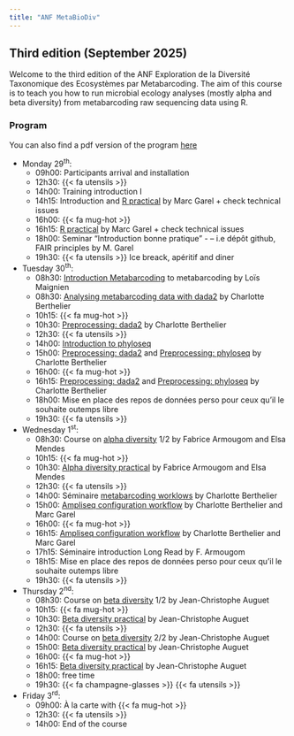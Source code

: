 ```yaml
---
title: "ANF MetaBioDiv"
---
```


## Third edition (September 2025) {.unnumbered}

Welcome to the third edition of the ANF Exploration de la Diversité Taxonomique des Ecosystèmes par Metabarcoding. The aim of this course is to teach you how to run microbial ecology analyses (mostly alpha and beta diversity) from metabarcoding raw sequencing data using R.

### Program {.unnumbered}

You can also find a pdf version of the program [here](courses/RROGRAMME_ANF METABIODIV_2025.pdf){target="_blank"}

-   Monday 29<sup>th</sup>:
    -   09h00: Participants arrival and installation
    -   12h30: {{< fa utensils >}}
    -   14h00: Training introduction  I
    -   14h15: Introduction and [R practical](practicals/rforbeginer.html) by Marc Garel + check technical issues
    -   16h00: {{< fa mug-hot >}}
    -   16h15: [R practical](practicals/rforbeginer.html) by Marc Garel + check technical issues
    -   18h00: Seminar "Introduction bonne pratique" - – i.e dépôt github, FAIR principles by M. Garel
    -   19h30: {{< fa utensils >}} Ice breack, apéritif and diner
-   Tuesday 30<sup>th</sup>:
    -   08h30: [Introduction Metabarcoding](courses/introduction.pdf){target="_blank"} to metabarcoding by Loïs Maignien
    -   08h30: [Analysing metabarcoding data with dada2](courses/dada2.html){target="_blank"} by Charlotte Berthelier
    -   10h15: {{< fa mug-hot >}}
    -   10h30: [Preprocessing: dada2](practicals/preprocessing_dada2.html) by Charlotte Berthelier
    -   12h30: {{< fa utensils >}}
    -   14h00: [Introduction to phyloseq](courses/phyloseq.html){target="_blank"}
    -   15h00: [Preprocessing: dada2](practicals/preprocessing_dada2.Rmd) and [Preprocessing: phyloseq](practicals/preprocessing_phyloseq.html) by Charlotte Berthelier
    -   16h00: {{< fa mug-hot >}}
    -   16h15: [Preprocessing: dada2](practicals/preprocessing_dada2.Rmd) and [Preprocessing: phyloseq](practicals/preprocessing_phyloseq.html) by Charlotte Berthelier
    -   18h00: Mise en place des repos de données perso pour ceux qu'il le souhaite outemps libre
    -   19h30: {{< fa utensils >}}
-   Wednesday 1<sup>st</sup>:
    -   08h30: Course on [alpha diversity](courses/alpha_diversity.pdf){target="_blank"} 1/2 by Fabrice Armougom and Elsa Mendes
    -   10h15: {{< fa mug-hot >}}
    -   10h30: [Alpha diversity practical](practicals/alpha_diversity.html) by Fabrice Armougom and Elsa Mendes
    -   12h30: {{< fa utensils >}}
    -   14h00: Séminaire [metabarcoding worklows](courses/ampliseq_presentation_ANF.html) by Charlotte Berthelier
    -   15h00: [Ampliseq configuration workflow](practicals/ampliseq.html) by Charlotte Berthelier and Marc Garel
    -   16h00: {{< fa mug-hot >}}
    -   16h15: [Ampliseq configuration workflow](practicals/ampliseq.html) by Charlotte Berthelier and Marc Garel
    -   17h15: Séminaire introduction Long Read by F. Armougom
    -   18h15: Mise en place des repos de données perso pour ceux qu'il le souhaite outemps libre
    -   19h30: {{< fa utensils >}}
-   Thursday 2<sup>nd</sup>:
    -   08h30: Course on [beta diversity](courses/beta_diversity.pdf){target="_blank"} 1/2 by Jean-Christophe Auguet
    -   10h15: {{< fa mug-hot >}}
    -   10h30: [Beta diversity practical](practicals/beta_diversity.html) by Jean-Christophe Auguet
    -   12h30: {{< fa utensils >}}
    -   14h00: Course on [beta diversity](courses/beta_diversity.pdf){target="_blank"} 2/2 by Jean-Christophe Auguet
    -   15h00: [Beta diversity practical](practicals/beta_diversity.html) by Jean-Christophe Auguet
    -   16h00: {{< fa mug-hot >}}
    -   16h15: [Beta diversity practical](practicals/beta_diversity.html) by Jean-Christophe Auguet
    -   18h00: free time
    -   19h30: {{< fa champagne-glasses >}} {{< fa utensils >}}
-   Friday 3<sup>rd</sup>:
    -   09h00: À la carte with {{< fa mug-hot >}}
    -   12h30: {{< fa utensils >}}
    -   14h00: End of the course
